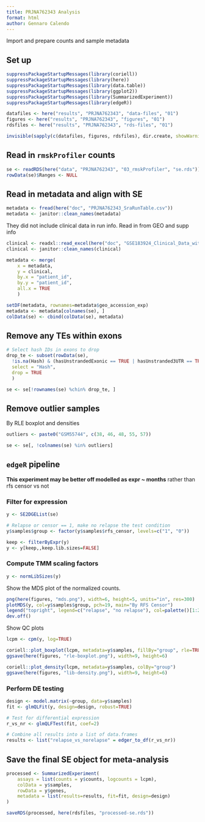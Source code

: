 ```yaml
---
title: PRJNA762343 Analysis
format: html
author: Gennaro Calendo
---
```


Import and prepare counts and sample metadata

## Set up

```r
suppressPackageStartupMessages(library(coriell))
suppressPackageStartupMessages(library(here))
suppressPackageStartupMessages(library(data.table))
suppressPackageStartupMessages(library(ggplot2))
suppressPackageStartupMessages(library(SummarizedExperiment))
suppressPackageStartupMessages(library(edgeR))

datafiles <- here("results", "PRJNA762343", "data-files", "01")
figures <- here("results", "PRJNA762343", "figures", "01")
rdsfiles <- here("results", "PRJNA762343", "rds-files", "01")

invisible(sapply(c(datafiles, figures, rdsfiles), dir.create, showWarnings=F, recursive=T))
```

## Read in `rmskProfiler` counts

```r
se <- readRDS(here("data", "PRJNA762343", "03_rmskProfiler", "se.rds"))
rowData(se)$Ranges <- NULL
```

## Read in metadata and align with SE

```r
metadata <- fread(here("doc", "PRJNA762343_SraRunTable.csv"))
metadata <- janitor::clean_names(metadata)
```

They did not include clinical data in run info. Read in from GEO and supp info

```r
clinical <- readxl::read_excel(here("doc", "GSE183924_Clinical_Data_with_CIBERSORT_analysis_for_GEO.xlsx"))
clinical <- janitor::clean_names(clinical)

metadata <- merge(
    x = metadata,
    y = clinical,
    by.x = "patient_id",
    by.y = "patient_id",
    all.x = TRUE
    )

setDF(metadata, rownames=metadata$geo_accession_exp)
metadata <- metadata[colnames(se), ]
colData(se) <- cbind(colData(se), metadata)
```

## Remove any TEs within exons 

```r
# Select hash IDs in exons to drop
drop_te <- subset(rowData(se), 
  !is.na(Hash) & (hasUnstrandedExonic == TRUE | hasUnstranded3UTR == TRUE | hasUnstranded5UTR == TRUE),
  select = "Hash",
  drop = TRUE
  )

se <- se[!rownames(se) %chin% drop_te, ]
```

## Remove outlier samples

By RLE boxplot and densities

```r
outliers <- paste0("GSM55744", c(38, 46, 48, 55, 57))

se <- se[, !colnames(se) %in% outliers]
```

## `edgeR` pipeline

**This experiment may be better off modelled as expr ~ months** rather than rfs censor vs not

### Filter for expression

```r
y <- SE2DGEList(se)

# Relapse or censor == 1, make no relapse the test condition
y$samples$group <- factor(y$samples$rfs_censor, levels=c("1", "0"))

keep <- filterByExpr(y)
y <- y[keep,,keep.lib.sizes=FALSE]
```

### Compute TMM scaling factors

```r
y <- normLibSizes(y)
```

Show the MDS plot of the normalized counts. 

```r
png(here(figures, "mds.png"), width=6, height=5, units="in", res=300)
plotMDS(y, col=y$samples$group, pch=19, main="By RFS Censor")
legend("topright", legend=c("relapse", "no relapse"), col=palette()[1:2], pch=19)
dev.off()
```

Show QC plots

```r
lcpm <- cpm(y, log=TRUE)

coriell::plot_boxplot(lcpm, metadata=y$samples, fillBy="group", rle=TRUE)
ggsave(here(figures, "rle-boxplot.png"), width=9, height=6)

coriell::plot_density(lcpm, metadata=y$samples, colBy="group")
ggsave(here(figures, "lib-density.png"), width=9, height=6)
```

### Perform DE testing

```r
design <- model.matrix(~group, data=y$samples)
fit <- glmQLFit(y, design=design, robust=TRUE)

# Test for differential expression
r_vs_nr <- glmQLFTest(fit, coef=2) 

# Combine all results into a list of data.frames
results <- list("relapse_vs_norelapse" = edger_to_df(r_vs_nr))
```

## Save the final SE object for meta-analysis

```r
processed <- SummarizedExperiment(
    assays = list(counts = y$counts, logcounts = lcpm),
    colData = y$samples,
    rowData = y$genes,
    metadata = list(results=results, fit=fit, design=design)
)

saveRDS(processed, here(rdsfiles, "processed-se.rds"))
```
